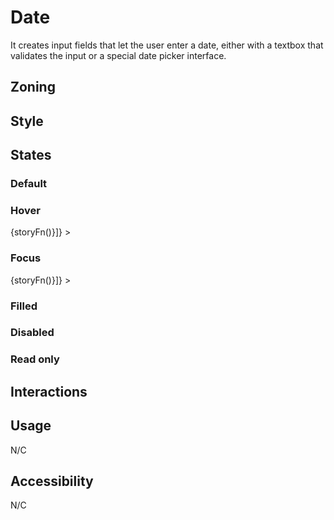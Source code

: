 
<Meta title="Components/Form/Fields/Date" />

# Date

It creates input fields that let the user enter a date, either with a textbox that validates the input or a special date picker interface.

## Zoning

<FigmaImage
	src="https://www.figma.com/file/qc8oUSyVJM67gSsbTShftt/%F0%9F%93%90-Zoning?node-id=245%3A219"
	alt="zoning image for inputs"
/>

## Style

## States

### Default

<Canvas>
	<Story name="default">
		<Form.Date label="Date" value="2018-07-22" min="2018-01-01" max="2018-12-31" />
	</Story>
</Canvas>

### Hover

<Canvas withSource="none">
	<Story
		name="hover"
		decorators={[storyFn => <WithSelector selector=":hover">{storyFn()}</WithSelector>]}
	>
		<Form.Date label="Date" />
	</Story>
</Canvas>

### Focus

<Canvas withSource="none">
	<Story
		name="focus"
		decorators={[storyFn => <WithSelector selector=":focus">{storyFn()}</WithSelector>]}
	>
		<Form.Date label="Date" />
	</Story>
</Canvas>

### Filled

<Canvas>
	<Story name="filled">
		<Form.Date label="Date" value="09:00" />
	</Story>
</Canvas>

### Disabled

<Canvas>
	<Story name="disabled">
		<Form.Date label="Date" value="09:00" disabled />
	</Story>
</Canvas>

### Read only

<Canvas>
	<Story name="read-only">
		<Form.Date label="Date" value="09:00" readOnly />
	</Story>
</Canvas>

## Interactions

## Usage

N/C

## Accessibility

N/C

